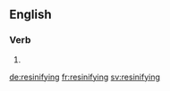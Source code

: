 ==English==

===Verb===
{{head|en|present participle}}

# {{present participle of|resinify|lang=en}}

[[de:resinifying]]
[[fr:resinifying]]
[[sv:resinifying]]